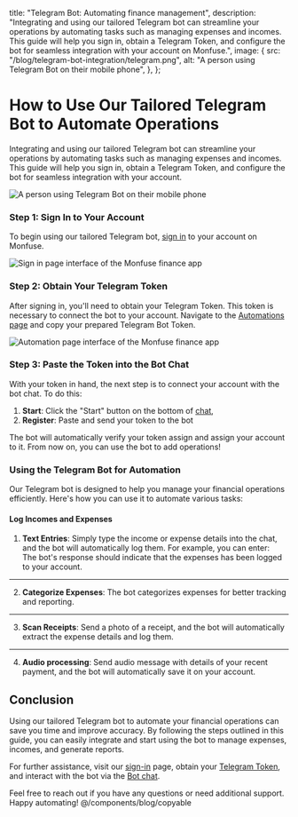 
  title: "Telegram Bot: Automating finance management",
  description:
    "Integrating and using our tailored Telegram bot can streamline your operations by automating tasks such as managing expenses and incomes. This guide will help you sign in, obtain a Telegram Token, and configure the bot for seamless integration with your account on Monfuse.",
  image: {
    src: "/blog/telegram-bot-integration/telegram.png",
    alt: "A person using Telegram Bot on their mobile phone",
  },
};

# How to Use Our Tailored Telegram Bot to Automate Operations

Integrating and using our tailored Telegram bot can streamline your operations by automating tasks such as managing expenses and incomes. This guide will help you sign in, obtain a Telegram Token, and configure the bot for seamless integration with your account.

![A person using Telegram Bot on their mobile phone](/blog/telegram-bot-integration/telegram.png "Telegram Bot")

### Step 1: Sign In to Your Account

To begin using our tailored Telegram bot, [sign in](https://app.monfuse.com/sign-in) to your account on Monfuse.

![Sign in page interface of the Monfuse finance app](/app/sign-in.png "Sign In")

### Step 2: Obtain Your Telegram Token

After signing in, you'll need to obtain your Telegram Token. This token is necessary to connect the bot to your account. Navigate to the [Automations page](https://app.monfuse.com/automations) and copy your prepared Telegram Bot Token.

![Automation page interface of the Monfuse finance app](/app/automation.png "Automation")

### Step 3: Paste the Token into the Bot Chat

With your token in hand, the next step is to connect your account with the bot chat. To do this:

1. **Start**: Click the "Start" button on the bottom of [chat](https://t.me/CredivioBot),
2. **Register**: Paste and send your token to the bot

The bot will automatically verify your token assign and assign your account to it. From now on, you can use the bot to add operations!

### Using the Telegram Bot for Automation

Our Telegram bot is designed to help you manage your financial operations efficiently. Here's how you can use it to automate various tasks:

#### Log Incomes and Expenses

1. **Text Entries**: Simply type the income or expense details into the chat, and the bot will automatically log them. For example, you can enter: <div className="my-4"><Copyable content="Spent $50 on groceries" /></div> The bot's response should indicate that the expenses has been logged to your account.

---

2. **Categorize Expenses**: The bot categorizes expenses for better tracking and reporting.

---

3. **Scan Receipts**: Send a photo of a receipt, and the bot will automatically extract the expense details and log them.

---

4. **Audio processing**: Send audio message with details of your recent payment, and the bot will automatically save it on your account.

## Conclusion

Using our tailored Telegram bot to automate your financial operations can save you time and improve accuracy. By following the steps outlined in this guide, you can easily integrate and start using the bot to manage expenses, incomes, and generate reports.

For further assistance, visit our [sign-in](https://app.monfuse.com/sign-in) page, obtain your [Telegram Token](https://app.monfuse.com/automations), and interact with the bot via the [Bot chat](https://t.me/CredivioBot).

Feel free to reach out if you have any questions or need additional support. Happy automating!
@/components/blog/copyable
